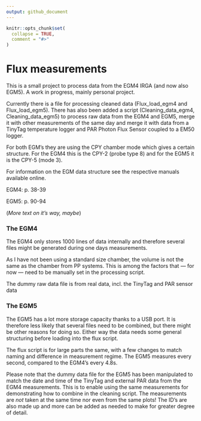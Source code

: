 ```yaml
---
output: github_document
---
```


<!-- README.md is generated from README.Rmd. Please edit that file -->

```r
knitr::opts_chunk$set(
  collapse = TRUE,
  comment = "#>"
)
```

# Flux measurements

This is a small project to process data from the EGM4 IRGA (and now also EGM5).
A work in progress, mainly personal project.

Currently there is a file for processing cleaned data (Flux_load_egm4 and Flux_load_egm5). There has also been added a script (Cleaning_data_egm4, Cleaning_data_egm5) to process raw data from the EGM4 and EGM5, merge it with other measurements of the same day and merge it with data from a TinyTag temperature logger and PAR Photon Flux Sensor coupled to a EM50 logger.

For both EGM's they are using the CPY chamber mode which gives a certain structure. For the EGM4 this is the CPY-2 (probe type 8) and for the EGM5 it is the CPY-5 (mode 3).

For information on the EGM data structure see the respective manuals available online.

EGM4: p. 38-39

EGM5: p. 90-94

(*More text on it's way, maybe*)

### The EGM4

The EGM4 only stores 1000 lines of data internally and therefore several files might be generated during one days measurements.

As I have not been using a standard size chamber, the volume is not the same as the chamber from PP systems. This is among the factors that — for now — need to be manually set in the processing script.

The dummy raw data file is from real data, incl. the TinyTag and PAR sensor data

### The EGM5

The EGM5 has a lot more storage capacity thanks to a USB port. It is therefore less likely that several files need to be combined, but there might be other reasons for doing so. Either way the data needs some general structuring before loading into the flux script.

The flux script is for large parts the same, with a few changes to match naming and difference in measurement regime. The EGM5 measures every second, compared to the EGM4's every 4.8s.

Please note that the dummy data file for the EGM5 has been manipulated to match the date and time of the TinyTag and external PAR data from the EGM4 measurements. This is to enable using the same measurements for demonstrating how to combine in the cleaning script. The measurements are *not* taken at the same time nor even from the same plots! The ID's are also made up and more can be added as needed to make for greater degree of detail.
